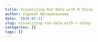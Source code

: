 ```yaml
---
title: Visualizing Run Data with R Shiny
author: Vignesh Narayanaswamy
date: '2019-01-11'
slug: visualizing-run-data-with-r-shiny
categories: []
tags: []
---
```

